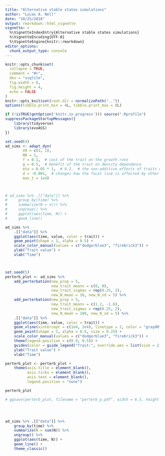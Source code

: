 ```yaml
---
title: "Alternative stable states simulations"
author: "Lucas A. Nell"
date: "10/25/2018"
output: rmarkdown::html_vignette
vignette: >
  %\VignetteIndexEntry{Alternative stable states simulations}
  %\VignetteEncoding{UTF-8}
  %\VignetteEngine{knitr::rmarkdown}
editor_options: 
  chunk_output_type: console
---
```


```r
knitr::opts_chunk$set(
  collapse = TRUE,
  comment = "#>",
  dev = "svglite", 
  fig.width = 6,
  fig.height = 4,
  echo = FALSE
)
knitr::opts_knit$set(root.dir = normalizePath(".."))
options(tibble.print_min = 4L, tibble.print_max = 8L)
```
```r
if (!isTRUE(getOption('knitr.in.progress'))) source(".Rprofile")
suppressPackageStartupMessages({
    library(tidyverse)
    library(evoASS)
})
```


```r

set.seed(4)
ad_sims <- adapt_dyn(
        V0 = c(1, 1),
        N0 = 1,
        f = 0.1,  # cost of the trait on the growth rate
        g = 0.5,  # benefit of the trait on density dependence
        eta = 0.05 * 1,  # 0.2,  # the non-additive effects of traits on `r`
        d = -0.001,  # changes how the focal line is affected by other lines' trait values
        max_t = 1e4)



# ad_sims %>% .[["data"]] %>% 
#     group_by(time) %>% 
#     summarize(N = n()) %>% 
#     ungroup() %>% 
#     ggplot(aes(time, N)) +
#     geom_line()

ad_sims %>%
    .[["data"]] %>% 
    ggplot(aes(time, value, color = trait)) +
    geom_point(shape = 1, alpha = 0.5) +
    scale_color_manual(values = c("dodgerblue3", "firebrick3")) +
    ylab("Trait value") +
    xlab("Time")



set.seed(5)
perterb_plot <- ad_sims %>%
    add_perterbation(new_prop = 5,
                     new_trait_means = c(0, 0),
                     new_trait_sigmas = rep(0.25, 2),
                     new_N_mean = 10, new_N_sd = 5) %>%
    add_perterbation(new_prop = 5,
                     new_trait_means = c(1.2, -1.6),
                     new_trait_sigmas = rep(0.25, 2),
                     new_N_mean = 100, new_N_sd = 5) %>%
    .[["data"]] %>%
    ggplot(aes(time, value, color = trait)) +
    geom_vline(xintercept = c(1e4, 2e4), linetype = 2, color = "gray80") +
    geom_point(shape = 1, alpha = 0.5, size = 0.25) +
    scale_color_manual(values = c("dodgerblue3", "firebrick3")) +
    theme(legend.position = c(0.9, 0.5)) +
    guides(color = guide_legend("Trait:", override.aes = list(size = 2, alpha = 1))) +
    ylab("Trait value") +
    xlab("Time")

perterb_plot <- perterb_plot +
    theme(axis.title = element_blank(),
          axis.ticks = element_blank(),
          axis.text = element_blank(),
          legend.position = "none")

perterb_plot

# ggsave(perterb_plot, filename = "perterb_p.pdf", width = 6.5, height = 4)




ad_sims %>% .[["data"]] %>% 
    group_by(time) %>% 
    summarize(N = sum(N)) %>% 
    ungroup() %>% 
    ggplot(aes(time, N)) +
    geom_line() +
    theme_classic()



```




